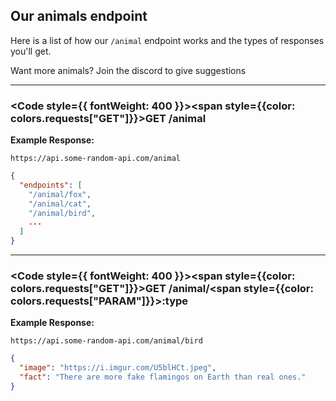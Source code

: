 
## Our animals endpoint
Here is a list of how our `/animal` endpoint works and the types of responses you'll get.

<Callout type="info">Want more animals? Join the discord to give suggestions</Callout>

---

### <Code style={{ fontWeight: 400 }}><span style={{color: colors.requests["GET"]}}>GET</span> /animal</Code>

**Example Response:**
```url filename="URL"
https://api.some-random-api.com/animal
```
```json filename="Response"
{
  "endpoints": [
    "/animal/fox",
    "/animal/cat",
    "/animal/bird",
    ...
  ]
}
```

---

### <Code style={{ fontWeight: 400 }}><span style={{color: colors.requests["GET"]}}>GET</span> /animal/<span style={{color: colors.requests["PARAM"]}}>:type</span></Code>

**Example Response:**
```url filename="URL"
https://api.some-random-api.com/animal/bird
```
```json filename="Response"
{
  "image": "https://i.imgur.com/U5blHCt.jpeg",
  "fact": "There are more fake flamingos on Earth than real ones."
}
```